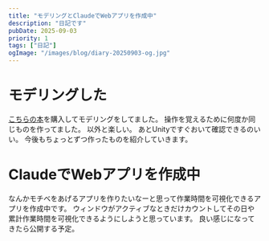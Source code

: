 ```yaml
---
title: "モデリングとClaudeでWebアプリを作成中"
description: "日記です"
pubDate: 2025-09-03
priority: 1
tags: ["日記"]
ogImage: "/images/blog/diary-20250903-og.jpg"
---
```




# モデリングした

  <VideoEmbed
    src="https://youtu.be/HmKggaMTyCo"
    title="練習で作ったモデルたち"
  />

[こちらの本](https://www.amazon.co.jp/gp/product/B0DXJVHDSL/ref=ppx_yo_dt_b_d_asin_title_351_o00?ie=UTF8&psc=1)を購入してモデリングをしてました。
操作を覚えるために何度か同じものを作ってました。
以外と楽しい。
あとUnityですぐおいて確認できるのいい。
今後もちょっとずつ作ったものを紹介していきます。

# ClaudeでWebアプリを作成中
なんかモチベをあげるアプリを作りたいなーと思って作業時間を可視化できるアプリを作成中です。
ウィンドウがアクティブなときだけカウントしてその日や累計作業時間を可視化できるようにしようと思っています。
良い感じになってきたら公開する予定。
